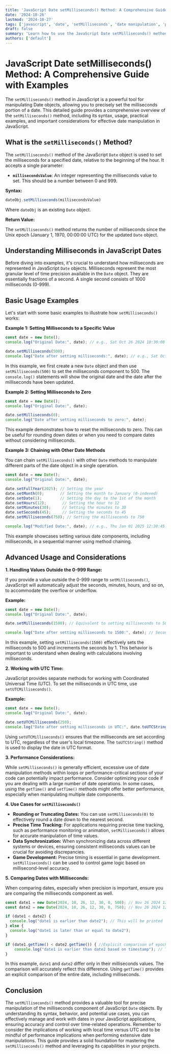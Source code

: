 ```yaml
---
title: 'JavaScript Date setMilliseconds() Method: A Comprehensive Guide with Examples'
date: '2024-10-26'
lastmod: '2024-10-27'
tags: ['javascript', 'date', 'setMilliseconds', 'date manipulation', 'programming', 'web development', 'javascript date methods']
draft: false
summary: 'Learn how to use the JavaScript Date setMilliseconds() method to precisely set the milliseconds of a Date object. This guide provides a detailed explanation, practical examples, and important considerations for effective date manipulation in JavaScript.'
authors: ['default']
---
```


# JavaScript Date setMilliseconds() Method: A Comprehensive Guide with Examples

The `setMilliseconds()` method in JavaScript is a powerful tool for manipulating Date objects, allowing you to precisely set the milliseconds portion of a date.  This detailed guide provides a comprehensive overview of the `setMilliseconds()` method, including its syntax, usage, practical examples, and important considerations for effective date manipulation in JavaScript.

## What is the `setMilliseconds()` Method?

The `setMilliseconds()` method of the JavaScript `Date` object is used to set the milliseconds for a specified date, relative to the beginning of the hour. It accepts a single parameter:

*   **`millisecondsValue`**:  An integer representing the milliseconds value to set. This should be a number between 0 and 999.

**Syntax:**

```javascript
dateObj.setMilliseconds(millisecondsValue)
```

Where `dateObj` is an existing `Date` object.

**Return Value:**

The `setMilliseconds()` method returns the number of milliseconds since the Unix epoch (January 1, 1970, 00:00:00 UTC) for the updated `Date` object.

## Understanding Milliseconds in JavaScript Dates

Before diving into examples, it's crucial to understand how milliseconds are represented in JavaScript `Date` objects.  Milliseconds represent the most granular level of time precision available in the `Date` object. They are essentially fractions of a second.  A single second consists of 1000 milliseconds (0-999).

## Basic Usage Examples

Let's start with some basic examples to illustrate how `setMilliseconds()` works:

**Example 1: Setting Milliseconds to a Specific Value**

```javascript
const date = new Date();
console.log("Original Date:", date); // e.g., Sat Oct 26 2024 10:30:00 GMT+0000 (Coordinated Universal Time)

date.setMilliseconds(500);
console.log("Date after setting milliseconds:", date); // e.g., Sat Oct 26 2024 10:30:00.500 GMT+0000 (Coordinated Universal Time)
```

In this example, we first create a new `Date` object and then use `setMilliseconds(500)` to set the milliseconds component to 500.  The `console.log()` statements will show the original date and the date after the milliseconds have been updated.

**Example 2: Setting Milliseconds to Zero**

```javascript
const date = new Date();
console.log("Original Date:", date);

date.setMilliseconds(0);
console.log("Date after setting milliseconds to zero:", date);
```

This example demonstrates how to reset the milliseconds to zero.  This can be useful for rounding down dates or when you need to compare dates without considering milliseconds.

**Example 3: Chaining with Other Date Methods**

You can chain `setMilliseconds()` with other `Date` methods to manipulate different parts of the date object in a single operation.

```javascript
const date = new Date();
console.log("Original Date:", date);

date.setFullYear(2025); // Setting the year
date.setMonth(0);       // Setting the month to January (0-indexed)
date.setDate(1);        // Setting the day to the 1st of the month
date.setHours(12);       // Setting the hour to 12
date.setMinutes(30);     // Setting the minutes to 30
date.setSeconds(45);     // Setting the seconds to 45
date.setMilliseconds(750); // Setting the milliseconds to 750

console.log("Modified Date:", date); // e.g., Thu Jan 01 2025 12:30:45.750 GMT+0000 (Coordinated Universal Time)
```

This example showcases setting various date components, including milliseconds, in a sequential manner using method chaining.

## Advanced Usage and Considerations

**1. Handling Values Outside the 0-999 Range:**

If you provide a value outside the 0-999 range to `setMilliseconds()`, JavaScript will automatically adjust the seconds, minutes, hours, and so on, to accommodate the overflow or underflow.

**Example:**

```javascript
const date = new Date();
console.log("Original Date:", date);

date.setMilliseconds(1500); // Equivalent to setting milliseconds to 500 and incrementing seconds by 1

console.log("Date after setting milliseconds to 1500:", date); // Seconds will be incremented by 1 and milliseconds will be 500.
```

In this example, setting `setMilliseconds(1500)` effectively sets the milliseconds to 500 and increments the seconds by 1.  This behavior is important to understand when dealing with calculations involving milliseconds.

**2. Working with UTC Time:**

JavaScript provides separate methods for working with Coordinated Universal Time (UTC).  To set the milliseconds in UTC time, use `setUTCMilliseconds()`.

**Example:**

```javascript
const date = new Date();
console.log("Original Date:", date);

date.setUTCMilliseconds(250);
console.log("Date after setting milliseconds in UTC:", date.toUTCString());
```

Using `setUTCMilliseconds()` ensures that the milliseconds are set according to UTC, regardless of the user's local timezone. The `toUTCString()` method is used to display the date in UTC format.

**3. Performance Considerations:**

While `setMilliseconds()` is generally efficient, excessive use of date manipulation methods within loops or performance-critical sections of your code can potentially impact performance.  Consider optimizing your code if you are dealing with a large number of date operations.  In some cases, using the `getTime()` and `setTime()` methods might offer better performance, especially when manipulating multiple date components.

**4.  Use Cases for `setMilliseconds()`**

*   **Rounding or Truncating Dates:** You can use `setMilliseconds(0)` to effectively round a date down to the nearest second.
*   **Precise Time Tracking:**  For applications requiring precise time tracking, such as performance monitoring or animation, `setMilliseconds()` allows for accurate manipulation of time values.
*   **Data Synchronization:** When synchronizing data across different systems or devices, ensuring consistent milliseconds values can be crucial for avoiding discrepancies.
*   **Game Development:** Precise timing is essential in game development. `setMilliseconds()` can be used to control game logic based on millisecond-level accuracy.

**5.  Comparing Dates with Milliseconds:**

When comparing dates, especially when precision is important, ensure you are comparing the milliseconds component as well.

```javascript
const date1 = new Date(2024, 10, 26, 12, 30, 0, 500); // Nov 26 2024 12:30:00.500
const date2 = new Date(2024, 10, 26, 12, 30, 0, 750); // Nov 26 2024 12:30:00.750

if (date1 < date2) {
  console.log("date1 is earlier than date2"); // This will be printed
} else {
  console.log("date1 is later than or equal to date2");
}

if (date1.getTime() < date2.getTime()) { //Explicit comparison of epoch time including milliseconds
    console.log("date1 is earlier than date2 based on timestamp"); // This will also be printed
}
```

In this example, `date1` and `date2` differ only in their milliseconds values. The comparison will accurately reflect this difference. Using `getTime()` provides an explicit comparison of the entire date, including milliseconds.

## Conclusion

The `setMilliseconds()` method provides a valuable tool for precise manipulation of the milliseconds component of JavaScript `Date` objects. By understanding its syntax, behavior, and potential use cases, you can effectively manage and work with dates in your JavaScript applications, ensuring accuracy and control over time-related operations. Remember to consider the implications of working with local time versus UTC and to be mindful of performance implications when performing extensive date manipulations.  This guide provides a solid foundation for mastering the `setMilliseconds()` method and leveraging its capabilities in your projects.